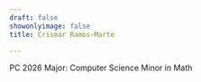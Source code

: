 ```yaml
---
draft: false
showonlyimage: false
title: Crismar Ramos-Marte

---
```


PC 2026
Major: Computer Science
Minor in Math
